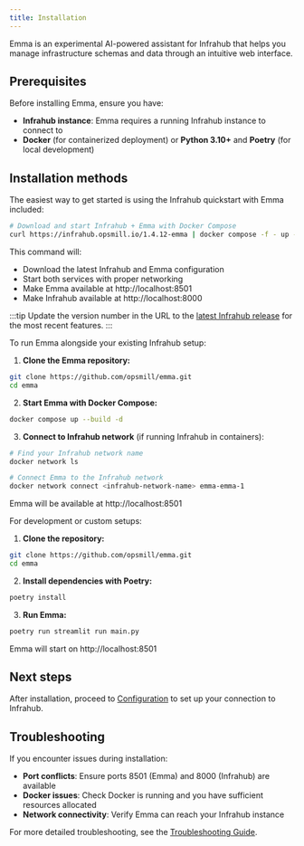 ```yaml
---
title: Installation
---
```



Emma is an experimental AI-powered assistant for Infrahub that helps you manage infrastructure schemas and data through an intuitive web interface.

## Prerequisites

Before installing Emma, ensure you have:

- **Infrahub instance**: Emma requires a running Infrahub instance to connect to
- **Docker** (for containerized deployment) or **Python 3.10+** and **Poetry** (for local development)

## Installation methods

<Tabs>
<TabItem value="quickstart" label="Quick Start (Recommended)" default>

The easiest way to get started is using the Infrahub quickstart with Emma included:

```bash
# Download and start Infrahub + Emma with Docker Compose
curl https://infrahub.opsmill.io/1.4.12-emma | docker compose -f - up -d
```

This command will:

- Download the latest Infrahub and Emma configuration
- Start both services with proper networking
- Make Emma available at http://localhost:8501
- Make Infrahub available at http://localhost:8000

:::tip
Update the version number in the URL to the [latest Infrahub release](https://github.com/opsmill/infrahub/tags) for the most recent features.
:::

</TabItem>
<TabItem value="docker" label="Docker Compose">

To run Emma alongside your existing Infrahub setup:

1. **Clone the Emma repository:**

```bash
git clone https://github.com/opsmill/emma.git
cd emma
```

2. **Start Emma with Docker Compose:**

```bash
docker compose up --build -d
```

3. **Connect to Infrahub network** (if running Infrahub in containers):

```bash
# Find your Infrahub network name
docker network ls

# Connect Emma to the Infrahub network
docker network connect <infrahub-network-name> emma-emma-1
```

Emma will be available at http://localhost:8501

</TabItem>
<TabItem value="local" label="Local Development">

For development or custom setups:

1. **Clone the repository:**

```bash
git clone https://github.com/opsmill/emma.git
cd emma
```

2. **Install dependencies with Poetry:**

```bash
poetry install
```

3. **Run Emma:**

```bash
poetry run streamlit run main.py
```

Emma will start on http://localhost:8501

</TabItem>
</Tabs>

## Next steps

After installation, proceed to [Configuration](./configuration) to set up your connection to Infrahub.

## Troubleshooting

If you encounter issues during installation:

- **Port conflicts**: Ensure ports 8501 (Emma) and 8000 (Infrahub) are available
- **Docker issues**: Check Docker is running and you have sufficient resources allocated
- **Network connectivity**: Verify Emma can reach your Infrahub instance

For more detailed troubleshooting, see the [Troubleshooting Guide](../reference/troubleshooting).